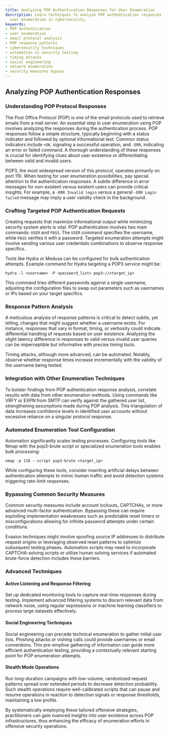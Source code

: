 ```yaml
---
title: Analyzing POP Authentication Responses for User Enumeration
description: Learn techniques to analyze POP authentication responses for effective
  user enumeration in cybersecurity.
keywords:
- POP authentication
- user enumeration
- email protocol analysis
- POP response patterns
- cybersecurity techniques
- automation in security testing
- timing attacks
- social engineering
- network enumeration
- security measures bypass
---
```


## Analyzing POP Authentication Responses

### Understanding POP Protocol Responses

The Post Office Protocol (POP) is one of the email protocols used to retrieve emails from a mail server. An essential step in user enumeration using POP involves analyzing the responses during the authentication process. POP responses follow a simple structure, typically beginning with a status indicator and followed by optional informational text. Common status indicators include `+OK`, signaling a successful operation, and `-ERR`, indicating an error or failed command. A thorough understanding of these responses is crucial for identifying clues about user existence or differentiating between valid and invalid users.

POP3, the most widespread version of this protocol, operates primarily on port 110. When testing for user enumeration possibilities, pay special attention to the authentication responses. A subtle difference in error messages for non-existent versus existent users can provide critical insights. For example, a `-ERR Invalid login` versus a general `-ERR Login failed` message may imply a user validity check in the background.

### Crafting Targeted POP Authentication Requests

Creating requests that maximize informational output while minimizing security system alerts is vital. POP authentication involves two main commands: `USER` and `PASS`. The `USER` command specifies the username, while `PASS` verifies it with a password. Targeted enumeration attempts might involve sending various user credentials combinations to observe response specifics.

Tools like Hydra or Medusa can be configured for bulk authentication attempts. Example command for Hydra targeting a POP3 service might be:

```
hydra -l <username> -P <password_list> pop3://<target_ip>
```

This command tries different passwords against a single username, adjusting the configuration files to swap out parameters such as usernames or IPs based on your target specifics.

### Response Pattern Analysis

A meticulous analysis of response patterns is critical to detect subtle, yet telling, changes that might suggest whether a username exists. For instance, responses that vary in format, timing, or verbosity could indicate differential handling of requests based on user existence. Analyzing the slight latency difference in responses to valid versus invalid user queries can be imperceptible but informative with precise timing tools.

Timing attacks, although more advanced, can be automated. Notably, observe whether response times increase incrementally with the validity of the username being tested.

### Integration with Other Enumeration Techniques

To bolster findings from POP authentication response analysis, correlate results with data from other enumeration methods. Using commands like VRFY or EXPN from SMTP can verify against the gathered user list, strengthening assumptions made during POP analysis. This triangulation of data increases confidence levels in identified user accounts without excessive reliance on a singular protocol response.

### Automated Enumeration Tool Configuration

Automation significantly scales testing processes. Configuring tools like Nmap with the pop3-brute script or specialized enumeration tools enables bulk processing:

```
nmap -p 110 --script pop3-brute <target_ip>
```

While configuring these tools, consider inserting artificial delays between authentication attempts to mimic human traffic and avoid detection systems triggering rate-limit responses.

### Bypassing Common Security Measures

Common security measures include account lockouts, CAPTCHAs, or more advanced multi-factor authentication. Bypassing these can require exploiting implementation weaknesses such as predictable reset timers or misconfigurations allowing for infinite password attempts under certain conditions.

Evasion techniques might involve spoofing source IP addresses to distribute request origins or leveraging observed reset patterns to optimize subsequent testing phases. Automation scripts may need to incorporate CAPTCHA-solving scripts or utilize human solving services if automated brute-force detection includes these barriers.

### Advanced Techniques

#### Active Listening and Response Filtering

Set up dedicated monitoring tools to capture real-time responses during testing. Implement advanced filtering systems to discern relevant data from network noise, using regular expressions or machine learning classifiers to process large datasets effectively.

#### Social Engineering Techniques

Social engineering can precede technical enumeration to gather initial user lists. Phishing attacks or vishing calls could provide usernames or email conventions. This pre-emptive gathering of information can guide more efficient authentication testing, providing a contextually relevant starting point for POP enumeration attempts.

#### Stealth Mode Operations

Run long-duration campaigns with low-volume, randomized request patterns spread over extended periods to decrease detection probability. Such stealth operations require well-calibrated scripts that can pause and resume operations in reaction to detection signals or response thresholds, maintaining a low profile.

By systematically employing these tailored offensive strategies, practitioners can gain nuanced insights into user existence across POP infrastructures, thus enhancing the efficacy of enumeration efforts in offensive security operations.